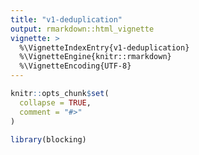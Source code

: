 ```yaml
---
title: "v1-deduplication"
output: rmarkdown::html_vignette
vignette: >
  %\VignetteIndexEntry{v1-deduplication}
  %\VignetteEngine{knitr::rmarkdown}
  %\VignetteEncoding{UTF-8}
---
```


```r
knitr::opts_chunk$set(
  collapse = TRUE,
  comment = "#>"
)
```

```r
library(blocking)
```
